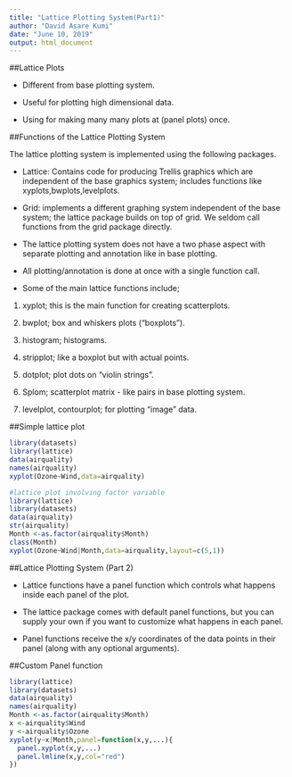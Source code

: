 ```yaml
---
title: "Lattice Plotting System(Part1)"
author: "David Asare Kumi"
date: "June 10, 2019"
output: html_document
---
```



##Lattice Plots

- Different from base plotting system.

- Useful for plotting high dimensional data.

- Using for making many many plots at (panel plots) once.

##Functions of the Lattice Plotting System

The lattice plotting system is implemented using the following packages.

- Lattice: Contains code for producing Trellis graphics which are independent of the base graphics system; includes functions like xyplots,bwplots,levelplots.

- Grid: implements a different graphing system independent of the base system; the lattice package builds on top of grid. We seldom call functions from the grid package directly.

- The lattice plotting system does not have a two phase aspect with separate plotting and annotation like in base plotting.

- All plotting/annotation is done at once with a single function call.

- Some of the main lattice functions include;

1. xyplot; this is the main function for creating scatterplots.

2. bwplot; box and whiskers plots ("boxplots").

3. histogram; histograms.

4. stripplot; like a boxplot but with actual points.

5. dotplot; plot dots on "violin strings".

6. Splom; scatterplot matrix - like pairs in base plotting system.

7. levelplot, contourplot; for plotting "image" data.


##Simple lattice plot

```r
library(datasets)
library(lattice)
data(airquality)
names(airquality)
xyplot(Ozone~Wind,data=airquality)

#lattice plot involving factor variable
library(lattice)
library(datasets)
data(airquality)
str(airquality)
Month <-as.factor(airquality$Month)
class(Month)
xyplot(Ozone~Wind|Month,data=airquality,layout=c(5,1))

```

##Lattice Plotting System (Part 2)

- Lattice functions have a panel function which controls what happens inside each panel of the plot.

- The lattice package comes with default panel functions, but you can supply your own if you want to customize what happens in each panel.

- Panel functions receive the x/y coordinates of the data points in their panel (along with any optional arguments).


##Custom Panel function

```r
library(lattice)
library(datasets)
data(airquality)
names(airquality)
Month <-as.factor(airquality$Month)
x <-airquality$Wind
y <-airquality$Ozone
xyplot(y~x|Month,panel=function(x,y,...){
  panel.xyplot(x,y,...)
  panel.lmline(x,y,col="red")
})

```

